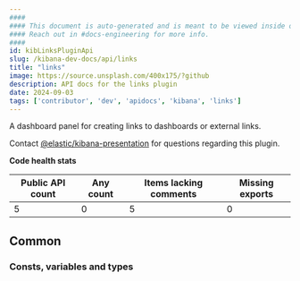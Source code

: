 ```yaml
---
####
#### This document is auto-generated and is meant to be viewed inside our experimental, new docs system.
#### Reach out in #docs-engineering for more info.
####
id: kibLinksPluginApi
slug: /kibana-dev-docs/api/links
title: "links"
image: https://source.unsplash.com/400x175/?github
description: API docs for the links plugin
date: 2024-09-03
tags: ['contributor', 'dev', 'apidocs', 'kibana', 'links']
---
```


A dashboard panel for creating links to dashboards or external links.

Contact [@elastic/kibana-presentation](https://github.com/orgs/elastic/teams/kibana-presentation) for questions regarding this plugin.

**Code health stats**

| Public API count  | Any count | Items lacking comments | Missing exports |
|-------------------|-----------|------------------------|-----------------|
| 5 | 0 | 5 | 0 |

## Common

### Consts, variables and types
<DocDefinitionList data={linksObj.common.misc}/>

